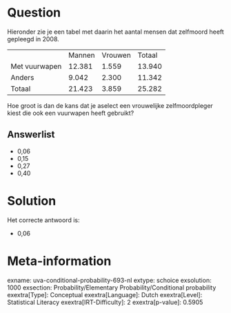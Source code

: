 Question
========

Hieronder zie je een tabel met daarin het aantal mensen dat zelfmoord
heeft gepleegd in 2008.

  --------------- -------- --------- --------
                  Mannen   Vrouwen   Totaal
  Met vuurwapen   12.381   1.559     13.940
  Anders          9.042    2.300     11.342
  Totaal          21.423   3.859     25.282
  --------------- -------- --------- --------

Hoe groot is dan de kans dat je aselect een vrouwelijke zelfmoordpleger
kiest die ook een vuurwapen heeft gebruikt?

Answerlist
----------

* 0,06
* 0,15
* 0,27
* 0,40

Solution
========

Het correcte antwoord is: 

* 0,06

Meta-information
================
exname: uva-conditional-probability-693-nl
extype: schoice
exsolution: 1000
exsection: Probability/Elementary Probability/Conditional probability
exextra[Type]: Conceptual
exextra[Language]: Dutch
exextra[Level]: Statistical Literacy
exextra[IRT-Difficulty]: 2
exextra[p-value]: 0.5905
